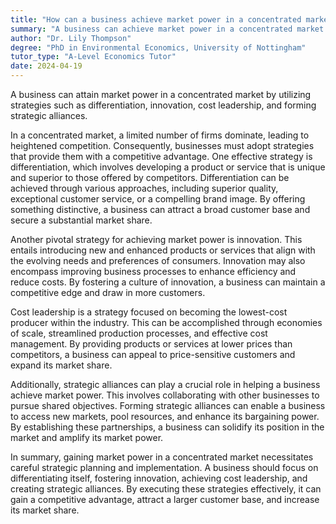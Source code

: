 ```yaml
---
title: "How can a business achieve market power in a concentrated market?"
summary: "A business can achieve market power in a concentrated market through differentiation, innovation, cost leadership, and strategic alliances."
author: "Dr. Lily Thompson"
degree: "PhD in Environmental Economics, University of Nottingham"
tutor_type: "A-Level Economics Tutor"
date: 2024-04-19
---
```


A business can attain market power in a concentrated market by utilizing strategies such as differentiation, innovation, cost leadership, and forming strategic alliances.

In a concentrated market, a limited number of firms dominate, leading to heightened competition. Consequently, businesses must adopt strategies that provide them with a competitive advantage. One effective strategy is differentiation, which involves developing a product or service that is unique and superior to those offered by competitors. Differentiation can be achieved through various approaches, including superior quality, exceptional customer service, or a compelling brand image. By offering something distinctive, a business can attract a broad customer base and secure a substantial market share.

Another pivotal strategy for achieving market power is innovation. This entails introducing new and enhanced products or services that align with the evolving needs and preferences of consumers. Innovation may also encompass improving business processes to enhance efficiency and reduce costs. By fostering a culture of innovation, a business can maintain a competitive edge and draw in more customers.

Cost leadership is a strategy focused on becoming the lowest-cost producer within the industry. This can be accomplished through economies of scale, streamlined production processes, and effective cost management. By providing products or services at lower prices than competitors, a business can appeal to price-sensitive customers and expand its market share.

Additionally, strategic alliances can play a crucial role in helping a business achieve market power. This involves collaborating with other businesses to pursue shared objectives. Forming strategic alliances can enable a business to access new markets, pool resources, and enhance its bargaining power. By establishing these partnerships, a business can solidify its position in the market and amplify its market power.

In summary, gaining market power in a concentrated market necessitates careful strategic planning and implementation. A business should focus on differentiating itself, fostering innovation, achieving cost leadership, and creating strategic alliances. By executing these strategies effectively, it can gain a competitive advantage, attract a larger customer base, and increase its market share.
    